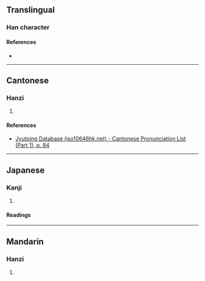 {{character info/new}}
==Translingual==
{{Han simplified forms|嚝|𭇗|𫩕|ex=y}}

===Han character===
{{Han char|rn=30|rad=口|as=15|sn=18|four=60086|canj=RITC|ids=⿰口廣}}

====References====
* {{Han ref|kx=0213.050|dkj=04527|dj=0435.330|hdz=10700.140|uh=569D|ud=22173|bh=EFBE|bd=61374}}

----

==Cantonese==

===Hanzi===
{{yue-hanzi|jyut=[[gwang1]]|y=gwang1}}

# {{rfdef|yue|sort=口15}}

====References====
* [http://www.iso10646hk.net/jp/document/download.jsp Jyutping Database (iso10646hk.net) - Cantonese Pronunciation List (Part 1), p. 84]

----

==Japanese==
{{ja-kanji forms|𭇗|嚝}}

===Kanji===
{{ja-kanji|grade=|rs=口15|shin=𭇗}}

# {{rfdef|ja|sort=口15}}

====Readings====
{{ja-readings
|goon=こう<くわう
|kanon=かく
|kun=さけ-ぶ}}

----

==Mandarin==

===Hanzi===
{{cmn-hanzi|pin=[[hōng]] ([[hong1]])|wg=hung<sup>1</sup>}}

# {{rfdef|cmn|sort=口15}}